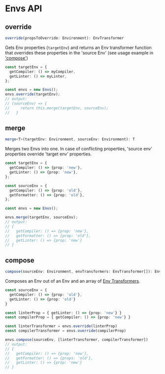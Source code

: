 
# Envs API

## override

```ts
override(propsToOverride: Environment): EnvTransformer
```

Gets Env properties (`targetEnv`) and returns an Env transformer function that overrides these properties in the 'source Env' (see usage example in ['compose'](/envs/envs-api#compose))

```ts
const targetEnv = {
  getCompiler: () => myCompiler,
  getLinter: () => myLinter,
};

const envs = new Envs();
envs.override(targetEnv);
// output:
// (sourceEnv) => {
//     return this.merge(targetEnv, sourceEnv);
//   }
```

## merge

```ts
merge<T>(targetEnv: Environment, sourceEnv: Environment): T
```

Merges two Envs into one. In case of conflicting properties, 'source env' properties override 'target env' properties.

```ts
const targetEnv = {
  getCompiler: () => {prop: 'new'},
  getLinter: () => {prop: 'new'},
};

const sourceEnv = {
  getCompiler: () => {prop: 'old'},
  getFormatter: () => {prop: 'old'},
};

const envs = new Envs();

envs.merge(targetEnv, sourceEnv);
// output:
// {
//   getCompiler: () => {prop: 'new'},
//   getFormatter: () => {prop: 'old'},
//   getLinter: () => {prop: 'new'}
// }
```

## compose

```ts
compose(sourceEnv: Environment, envTransformers: EnvTransformer[]): Environment
```

Composes an Env out of an Env and an array of [Env Transformers](/envs/envs-api#override).

```ts
const sourceEnv = {
  getCompiler: () => {prop: 'old'},
  getLinter: () => {prop: 'old'}
}

const linterProp = { getLinter: () => {prop: 'new'} }
const compilerProp = { getCompiler: () => {prop: 'new'} }

const linterTransformer = envs.override(linterProp)
const compilerTransformer = envs.override(compilerProp)

envs.compose(sourceEnv, [linterTransformer, compilerTransformer])
// output:
// {
//   getCompiler: () => {prop: 'new'},
//   getFormatter: () => {props: 'old'},
//   getLinter: () => {prop: 'new'}
// }
```